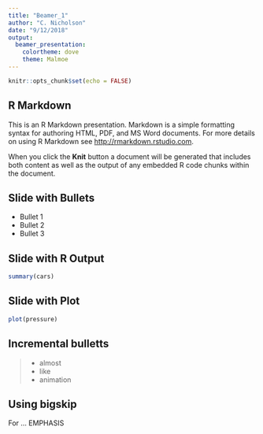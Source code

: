 ```yaml
---
title: "Beamer_1"
author: "C. Nicholson"
date: "9/12/2018"
output: 
  beamer_presentation: 
    colortheme: dove
    theme: Malmoe
---
```


```r
knitr::opts_chunk$set(echo = FALSE)
```

## R Markdown

This is an R Markdown presentation. Markdown is a simple formatting syntax for authoring HTML, PDF, and MS Word documents. For more details on using R Markdown see <http://rmarkdown.rstudio.com>.

When you click the **Knit** button a document will be generated that includes both content as well as the output of any embedded R code chunks within the document.

## Slide with Bullets

- Bullet 1
- Bullet 2
- Bullet 3

## Slide with R Output

```r
summary(cars)
```

## Slide with Plot

```r
plot(pressure)
```

## Incremental bulletts
> - almost  
> - like   
> - animation  

## Using bigskip

For ...
\bigskip
\bigskip
\bigskip
\bigskip
EMPHASIS
